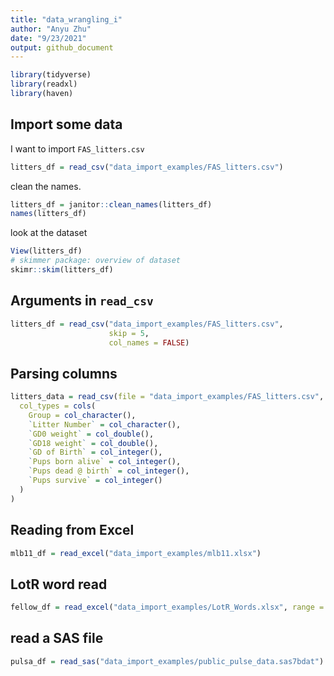 ```yaml
---
title: "data_wrangling_i"
author: "Anyu Zhu"
date: "9/23/2021"
output: github_document
---
```


```r
library(tidyverse)
library(readxl)
library(haven)
```
## Import some data

I want to import `FAS_litters.csv`
```r
litters_df = read_csv("data_import_examples/FAS_litters.csv")
```

clean the names.
```r
litters_df = janitor::clean_names(litters_df)
names(litters_df)
```

look at the dataset
```r
View(litters_df)
# skimmer package: overview of dataset
skimr::skim(litters_df)
```

## Arguments in `read_csv`
```r
litters_df = read_csv("data_import_examples/FAS_litters.csv",
                      skip = 5,
                      col_names = FALSE)
```
## Parsing columns
```r
litters_data = read_csv(file = "data_import_examples/FAS_litters.csv",
  col_types = cols(
    Group = col_character(),
    `Litter Number` = col_character(),
    `GD0 weight` = col_double(),
    `GD18 weight` = col_double(),
    `GD of Birth` = col_integer(),
    `Pups born alive` = col_integer(),
    `Pups dead @ birth` = col_integer(),
    `Pups survive` = col_integer()
  )
)
```

## Reading from Excel
```r
mlb11_df = read_excel("data_import_examples/mlb11.xlsx")
```

## LotR word read
```r
fellow_df = read_excel("data_import_examples/LotR_Words.xlsx", range = "B3:D6")
```

## read a SAS file
```r
pulsa_df = read_sas("data_import_examples/public_pulse_data.sas7bdat")
```







